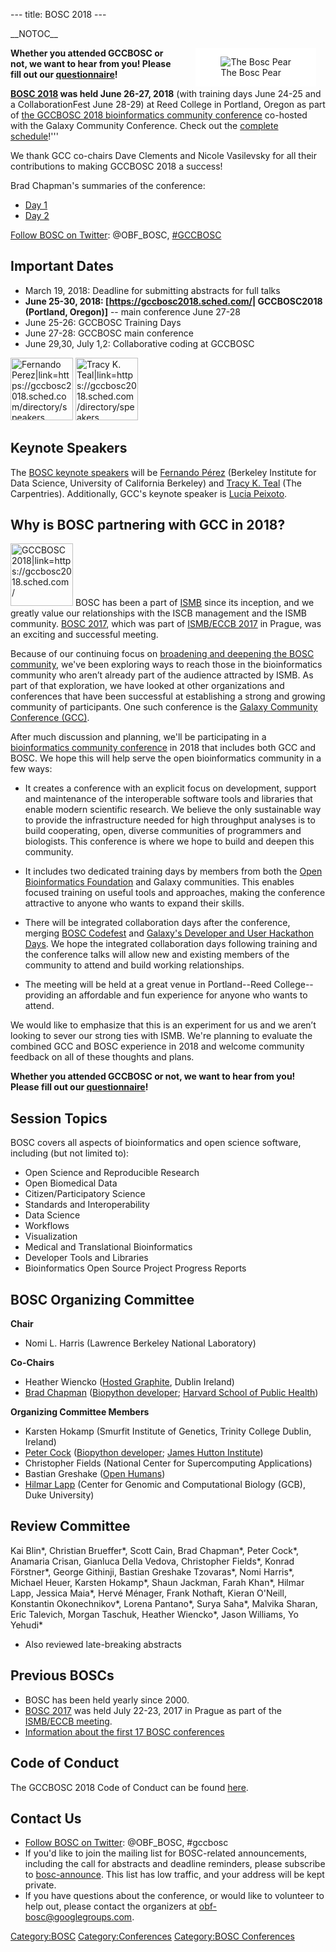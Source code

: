 ---
title: BOSC 2018
---

__NOTOC__
<div style="float:right; maxwidth: 180px; margin-left:25px; margin-right:15px; background-color: #FFFFFF">[[Image:Pear.png|left|The Bosc Pear]]</div>

'''Whether you attended GCCBOSC or not, we want to hear from you! Please fill out our [https://gccbosc2018.sched.com/info questionnaire]!'''

'''[https://gccbosc2018.sched.com/ BOSC 2018] was held June 26-27, 2018''' (with training days June 24-25 and a CollaborationFest June 28-29) at Reed College in Portland,
Oregon as part of [https://gccbosc2018.sched.com/ the GCCBOSC 2018 bioinformatics community conference] 
co-hosted with the Galaxy Community Conference. Check out the [https://gccbosc2018.sched.com/ complete schedule]!'''

We thank GCC co-chairs Dave Clements and Nicole Vasilevsky for all their contributions to making GCCBOSC 2018 a success!

Brad Chapman's summaries of the conference:
* [https://github.com/chapmanb/bcbb/blob/master/posts/conferences/bosc2018_day1a.md Day 1]
* [https://github.com/chapmanb/bcbb/blob/master/posts/conferences/bosc2018_day2.md Day 2]

[https://twitter.com/OBF_BOSC Follow BOSC on Twitter]: @OBF_BOSC, [https://twitter.com/search?f=tweets&vertical=default&q=%23GCCBOSC&src=typd #GCCBOSC]

== Important Dates ==

*  March 19, 2018: Deadline for submitting abstracts for full talks 
* '''June 25-30, 2018: [https://gccbosc2018.sched.com/| GCCBOSC2018 (Portland, Oregon)]''' -- main conference June 27-28
* June 25-26: GCCBOSC Training Days
* June 27-28: GCCBOSC main conference
* June 29,30, July 1,2: Collaborative coding at GCCBOSC


[[File:FernandoPerez.jpg|100px|left|Fernando Perez|link=https://gccbosc2018.sched.com/directory/speakers]]
[[File:TracyTeal.jpg|100px|right|Tracy K. Teal|link=https://gccbosc2018.sched.com/directory/speakers]]

== Keynote Speakers ==

The [https://gccbosc2018.sched.com/directory/speakers BOSC keynote speakers] will be [https://gccbosc2018.sched.com/speaker/fperez10 Fernando Pérez] (Berkeley Institute for Data Science, University of California Berkeley) and [https://gccbosc2018.sched.com/speaker/tkteal Tracy K. Teal] (The Carpentries). Additionally, GCC's keynote speaker is [https://gccbosc2018.sched.com/speaker/lucia.peixoto Lucia Peixoto].


== Why is BOSC partnering with GCC in 2018? ==
[[File:Gcc-bosc-2018-logo_boxed_300.png|100px|left|GCCBOSC 2018|link=https://gccbosc2018.sched.com/]]
BOSC has been a part of [https://www.iscb.org/ismb2018 ISMB] since its inception, and we greatly value our
relationships with the ISCB management and the ISMB community.
[http://www.open-bio.org/wiki/BOSC_2017 BOSC 2017], which was part of
[https://www.iscb.org/ismbeccb2017 ISMB/ECCB 2017] in Prague, was an
exciting and successful meeting.

Because of our continuing focus on
[https://github.com/OBF/obf-docs/blob/master/Travel_fellowships.md broadening and deepening the BOSC community],
we've been exploring ways to reach those in the bioinformatics community who aren’t already part of the audience attracted
by ISMB. As part of that exploration, we have looked at other organizations and conferences that
have been successful at establishing a strong and growing community of
participants. One such conference is the [https://gcc2017.sciencesconf.org/ Galaxy Community Conference (GCC)].

After much discussion and planning, we'll be participating in a
[https://gccbosc2018.sched.com/ bioinformatics community conference] in 2018
that includes both GCC and BOSC. We hope this will help serve the open
bioinformatics community in a few ways:

* It creates a conference with an explicit focus on development, support and maintenance of the interoperable software tools and libraries that enable modern scientific research. We believe the only sustainable way to provide the infrastructure needed for high throughput analyses is to build cooperating, open, diverse communities of programmers and biologists. This conference is where we hope to build and deepen this community.

* It includes two dedicated training days by members from both the [https://www.open-bio.org/wiki/Main_Page Open Bioinformatics Foundation] and Galaxy communities. This enables focused training on useful tools and approaches, making the conference attractive to anyone who wants to expand their skills.

* There will be integrated collaboration days after the conference, merging [https://www.open-bio.org/wiki/Codefest_2017 BOSC Codefest] and [https://gcc2017.sciencesconf.org/resource/page/id/10 Galaxy's Developer and User Hackathon Days]. We hope the integrated collaboration days following training and the conference talks will allow new and existing members of the community to attend and build working relationships.

* The meeting will be held at a great venue in Portland--Reed College--providing an affordable and fun experience for anyone who wants to attend.

We would like to emphasize that this is an experiment for us and we aren’t looking
to sever our strong ties with ISMB. We're planning to evaluate the combined GCC
and BOSC experience in 2018 and welcome community feedback on all of these
thoughts and plans.

'''Whether you attended GCCBOSC or not, we want to hear from you! Please fill out our [https://gccbosc2018.sched.com/info questionnaire]!
'''
== Session Topics ==
BOSC covers all aspects of bioinformatics and open science software, including (but not limited to):
* Open Science and Reproducible Research
* Open Biomedical Data
* Citizen/Participatory Science
* Standards and Interoperability
* Data Science
* Workflows
* Visualization
* Medical and Translational Bioinformatics
* Developer Tools and Libraries
* Bioinformatics Open Source Project Progress Reports

== BOSC Organizing Committee ==

'''Chair'''
* Nomi L. Harris (Lawrence Berkeley National Laboratory)

'''Co-Chairs'''
* Heather Wiencko ([https://www.hostedgraphite.com Hosted Graphite], Dublin Ireland)
* [http://bcbio.wordpress.com Brad Chapman] ([http://biopython.org Biopython developer]; [http://compbio.sph.harvard.edu/chb/ Harvard School of Public Health])

'''Organizing Committee Members'''
* Karsten Hokamp (Smurfit Institute of Genetics, Trinity College Dublin, Ireland)
* [http://www.scri.ac.uk/staff/petercock Peter Cock] ([http://biopython.org Biopython developer]; [http://www.hutton.ac.uk James Hutton Institute])
* Christopher Fields (National Center for Supercomputing Applications)
* Bastian Greshake ([https://www.openhumans.org/ Open Humans])
* [http://www.bioperl.org/wiki/Hilmar_Lapp Hilmar Lapp] (Center for Genomic and Computational Biology (GCB), Duke University)

== Review Committee ==
Kai Blin*, Christian Brueffer*, Scott Cain, Brad Chapman*, Peter Cock*, Anamaria Crisan, Gianluca Della Vedova, Christopher Fields*, Konrad Förstner*, George Githinji, Bastian Greshake Tzovaras*, Nomi Harris*, Michael Heuer, Karsten Hokamp*, Shaun Jackman, Farah Khan*, Hilmar Lapp, Jessica Maia*, Hervé Ménager, Frank Nothaft, Kieran O'Neill, Konstantin Okonechnikov*, Lorena Pantano*, Surya Saha*, Malvika Sharan, Eric Talevich, Morgan Taschuk, Heather Wiencko*, Jason Williams, Yo Yehudi*

* Also reviewed late-breaking abstracts

== Previous BOSCs ==

* BOSC has been held yearly since 2000.
* [[BOSC 2017]] was held July 22-23, 2017 in Prague as part of the [https://www.iscb.org/ismbeccb2017 ISMB/ECCB meeting].
* [[Past BOSC conferences | Information about the first 17 BOSC conferences]]

== Code of Conduct ==
The GCCBOSC 2018 Code of Conduct can be found [https://galaxyproject.org/events/gccbosc2018/code-of-conduct/ here].

== Contact Us ==

* [https://twitter.com/OBF_BOSC Follow BOSC on Twitter]: @OBF_BOSC, #gccbosc
* If you'd like to join the mailing list for BOSC-related announcements, including the call for abstracts and deadline reminders, please subscribe to [http://lists.open-bio.org/mailman/listinfo/bosc-announce bosc-announce].  This list has low traffic, and your address will be kept private.
* If you have questions about the conference, or would like to volunteer to help out, please contact the organizers at [mailto:obf-bosc@googlegroups.com obf-bosc@googlegroups.com].

[[Category:BOSC]] [[Category:Conferences]]
[[Category:BOSC Conferences]]